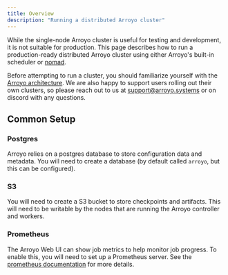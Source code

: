 ```yaml
---
title: Overview
description: "Running a distributed Arroyo cluster"
---
```


While the single-node Arroyo cluster is useful for testing and development, it is not suitable for production. This
page describes how to run a production-ready distributed Arroyo cluster using either Arroyo's built-in scheduler or
[nomad](https://www.nomadproject.io/).

Before attempting to run a cluster, you should familiarize yourself with the [Arroyo architecture](/architecture). We
are also happy to support users rolling out their own clusters, so please reach out to us at support@arroyo.systems or
on discord with any questions.

## Common Setup

### Postgres

Arroyo relies on a postgres database to store configuration data and metadata. You will need to create a database
(by default called `arroyo`, but this can be configured).

### S3

You will need to create a S3 bucket to store checkpoints and artifacts. This will need to be writable by the nodes
that are running the Arroyo controller and workers.

### Prometheus

The Arroyo Web UI can show job metrics to help monitor job progress. To enable this, you will need to set up a Prometheus
server. See the [prometheus documentation](https://prometheus.io/docs/introduction/overview/) for more details.
